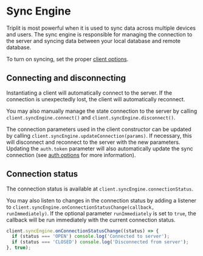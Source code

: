 # Sync Engine

Triplit is most powerful when it is used to sync data across multiple devices and users. The sync engine is responsible for managing the connection to the server and syncing data between your local database and remote database.

To turn on syncing, set the proper [client options](/client-options).

## Connecting and disconnecting

Instantiating a client will automatically connect to the server. If the connection is unexpectedly lost, the client will automatically reconnect.

You may also manually manage the state connection to the server by calling `client.syncEngine.connect()` and `client.syncEngine.disconnect()`.

The connection parameters used in the client constructor can be updated by calling `client.syncEngine.updateConnection(params)`. If necessary, this will disconnect and reconnect to the server with the new parameters. Updating the `auth.token` parameter will also automatically update the sync connection (see [auth options](/client-options#auth-options) for more information).

## Connection status

The connection status is available at `client.syncEngine.connectionStatus`.

You may also listen to changes in the connection status by adding a listener to `client.syncEngine.onConnectionStatusChange(callback, runImmediately)`. If the optional parameter `runImmediately` is set to `true`, the callback will be run immediately with the current connection status.

```typescript
client.syncEngine.onConnectionStatusChange((status) => {
  if (status === 'OPEN') console.log('Connected to server');
  if (status === 'CLOSED') console.log('Disconnected from server');
}, true);
```
